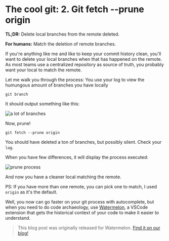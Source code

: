 # The cool git: 2. Git fetch --prune origin

**TL;DR:** Delete local branches from the remote deleted.

**For humans:** Match the deletion of remote branches.

If you're anything like me and like to keep your commit history clean, you'll want to delete your local branches when that has happened on the remote. As most teams use a centralized repository as source of truth, you probably want your local to match the remote.

Let me walk you through the process:
You use your log to view the humungous amount of branches you have locally
    
```shell
git branch
```
It should output something like this:
    
<Bleed>![a lot of branches](/preprune.png)</Bleed>

Now, prune!

```shell
git fetch --prune origin
```
You should have deleted a ton of branches, but possibly silent. Check your ```log```.

When you have few differences, it will display the process executed:

<Bleed>![prune process](/pruneprocess.png)</Bleed>

And now you have a cleaner local matching the remote.

PS: If you have more than one remote, you can pick one to match, I used ```origin``` as it's the default.

Well, you now can go faster on your git process with autocomplete, but when you need to do code archaeology, use [Watermelon](https://watermelon.tools), a VSCode extension that gets the historical context of your code to make it easier to understand. 
> This blog post was originally released for Watermelon. [Find it on our blog!](https://watermelon.tools/post/the-cool-git-git-prune-remote)
